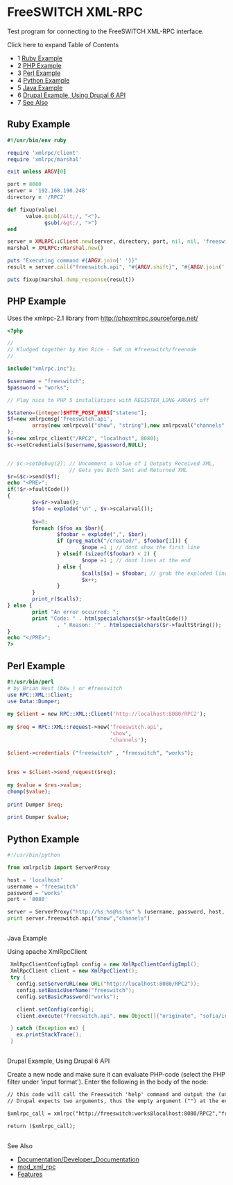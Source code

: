 
# FreeSWITCH XML-RPC 

 

Test program for connecting to the FreeSWITCH XML-RPC interface.

Click here to expand Table of Contents

* 1 [Ruby Example](#ruby-example)
* 2 [PHP Example](#php-example)
* 3 [Perl Example](#perl-example)
* 4 [Python Example](#python-example)
* 5 [Java Example](#php-example)
* 6 [Drupal Example, Using Drupal 6 API](#php-example)
* 7 [See Also](#-freeswitch--freeswitch-xml-rpc-)

## Ruby Example

```ruby
#!/usr/bin/env ruby

require 'xmlrpc/client'
require 'xmlrpc/marshal'

exit unless ARGV[0]

port = 8080
server = '192.168.190.248'
directory = '/RPC2'

def fixup(value)
      value.gsub(/&lt;/, "<").
            gsub(/&gt;/, ">")
end

server = XMLRPC::Client.new(server, directory, port, nil, nil, 'freeswitch', 'works', nil, 10)
marshal = XMLRPC::Marshal.new()

puts "Executing command #{ARGV.join(' ')}"
result = server.call("freeswitch.api", "#{ARGV.shift}", "#{ARGV.join(' ')}")

puts fixup(marshal.dump_response(result))
```

  
## PHP Example

Uses the xmlrpc-2.1 library from <http://phpxmlrpc.sourceforge.net/>

```php
<?php

//
// Kludged together by Ken Rice - SwK on #freeswitch/freenode
//

include("xmlrpc.inc");

$username = "freeswitch";
$password = "works";

// Play nice to PHP 5 installations with REGISTER_LONG_ARRAYS off

$stateno=(integer)$HTTP_POST_VARS["stateno"];
$f=new xmlrpcmsg('freeswitch.api',
        array(new xmlrpcval("show", "string"),new xmlrpcval("channels", "string"))
);
$c=new xmlrpc_client("/RPC2", "localhost", 8080);
$c->setCredentials($username,$password,NULL);


// $c->setDebug(2); // Uncomment a Value of 1 Outputs Received XML, 
                    // Gets you Both Sent and Returned XML
$r=&$c->send($f);
echo "<PRE>";
if(!$r->faultCode())
{       
        $v=$r->value();
        $foo = explode("\n" , $v->scalarval());
        
        $x=0;
        foreach ($foo as $bar){
                $foobar = explode(",", $bar);
                if (preg_match("/created/", $foobar[1])) {
                        $nope =1 ; // dont show the first line
                } elseif (sizeof($foobar) < 2) {
                        $nope =1 ; // dont lines at the end
                } else {
                        $calls[$x] = $foobar; // grab the exploded lines into an array
                        $x++;
                }
        }
        print_r($calls);
} else {
        print "An error occurred: ";
        print "Code: " . htmlspecialchars($r->faultCode())
                . " Reason: '" . htmlspecialchars($r->faultString());
}
echo "</PRE>";
?>
```

  
## Perl Example

```perl
#!/usr/bin/perl                                                                                                                                                 
# by Brian West (bkw_) or #freeswitch                                                                      
use RPC::XML::Client;                                                                                                                                           
use Data::Dumper;                                                                                                                                               
                                                                                                                                                                
my $client = new RPC::XML::Client('http://localhost:8080/RPC2');                                                                                                
                                                                                                                                                                
my $req = RPC::XML::request->new('freeswitch.api',                                                                                                              
                                 'show',                                                                                                           
                                 'channels');                                                                                                                   
                                                                                                                                                                
$client->credentials ("freeswitch" , "freeswitch", "works");                                                                                              
                                                                                                                                                                
                                                                                                                                                                
$res = $client->send_request($req);                                                                                                                             
                                                                                                                                                                
my $value = $res->value;                                                                                                                                        
chomp($value);                                                                                                                                                  
                                                                                                                                                                
print Dumper $req;                                                                                                                                              
                                                                                                                                                                
print Dumper $value;   
```

  
## Python Example

```py
#!/usr/bin/python

from xmlrpclib import ServerProxy

host = 'localhost'
username = 'freeswitch'
password = 'works'
port = '8080'

server = ServerProxy("http://%s:%s@%s:%s" % (username, password, host, port))
print server.freeswitch.api("show","channels")
```

##   
Java Example

Using apache XmlRpcClient

```java
 XmlRpcClientConfigImpl config = new XmlRpcClientConfigImpl();
 XmlRpcClient client = new XmlRpcClient();
 try {
   config.setServerURL(new URL("http://localhost:8080/RPC2"));
   config.setBasicUserName("freeswitch");
   config.setBasicPassword("works");

   client.setConfig(config);           
   client.execute("freeswitch.api", new Object[]{"originate", "sofia/internal/1001 &park()"});

 } catch (Exception ex) {
   ex.printStackTrace();
 }
```

##   
Drupal Example, Using Drupal 6 API

Create a new node and make sure it can evaluate PHP-code (select the PHP filter under 'input format'). Enter the following in the body of the node:

```xml
// this code will call the Freeswitch 'help' command and output the (unformatted) result of the command on the new drupal node/page.
// Drupal expects two arguments, thus the empty argument ("") at the end.

$xmlrpc_call = xmlrpc("http://freeswitch:works@localhost:8080/RPC2","freeswitch.api","help", "") 

return ($xmlrpc_call);
```

##   
See Also

* [Documentation/Developer\_Documentation](../Client-and-Developer-Interfaces/Developer-Documentation_13173044.mdx#resources)
* [mod\_xml\_rpc](../Modules/mod_xml_rpc_1048928.mdx#about)
* [Features](../[DEAD/Features_6586725.mdx#about)


